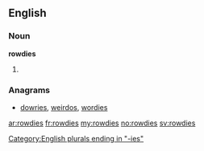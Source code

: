 ==English==

===Noun===
'''rowdies'''

# {{plural of|[[rowdy]]}}

===Anagrams===
* [[dowries#English|dowries]], [[weirdos#English|weirdos]], [[wordies#English|wordies]]
[[Category:English plurals ending in "-ies"]]

[[ar:rowdies]]
[[fr:rowdies]]
[[my:rowdies]]
[[no:rowdies]]
[[sv:rowdies]]
